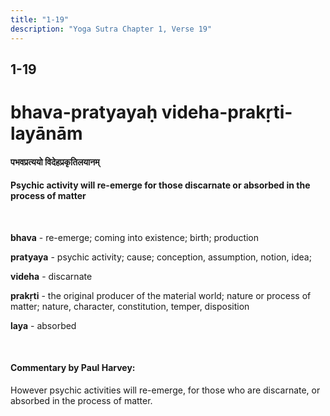 ```yaml
---
title: "1-19"
description: "Yoga Sutra Chapter 1, Verse 19"
---
```


## 1-19

# bhava-pratyayaḥ videha-prakṛti-layānām

#### पभवप्रत्ययो विदेहप्रकृतिलयानम्

#### Psychic activity will re-emerge for those discarnate or absorbed in the process of matter

<br />

**bhava** - re-emerge; coming into existence; birth; production <br />

**pratyaya** - psychic activity; cause; conception, assumption, notion, idea; <br />

**videha** - discarnate <br />

**prakṛti** - the original producer of the material world; nature or process of matter; nature, character, constitution, temper, disposition <br />

**laya** - absorbed <br />

<br />

#### Commentary by Paul Harvey:

However psychic activities will re-emerge, for those who are discarnate, or absorbed in the process of matter.

<br />
